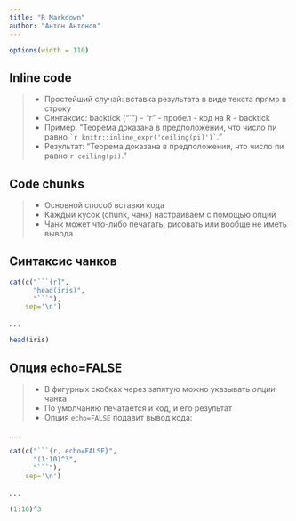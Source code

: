 ---
title: "R Markdown"
author: "Антон Антонов"
---

```{r setup, echo=FALSE}
options(width = 110)
```

## Inline code

>- Простейший случай: вставка результата в виде текста прямо в строку
>- Синтаксис: backtick ("`") - "r" - пробел - код на R - backtick
>- Пример: "Теорема доказана в предположении, что число пи равно `` `r knitr::inline_expr('ceiling(pi)')` ``."
>- Результат: "Теорема доказана в предположении, что число пи равно `r ceiling(pi)`."

## Code chunks

>- Основной способ вставки кода
>- Каждый кусок (chunk, чанк) настраиваем с помощью опций
>- Чанк может что-либо печатать, рисовать или вообще не иметь вывода

## Синтаксис чанков

```{r, echo=FALSE, comment=""}
cat(c("```{r}",
      "head(iris)",
      "```"), 
    sep='\n')
```

. . .

```{r}
head(iris)
```

## Опция echo=FALSE

>- В фигурных скобках через запятую можно указывать _опции_ чанка
>- По умолчанию печатается и код, и его результат
>- Опция `echo=FALSE` подавит вывод кода:

. . .

```{r, echo=FALSE, comment=""}
cat(c("```{r, echo=FALSE}",
      "(1:10)^3",
      "```"), 
    sep='\n')
```

. . .

```{r, echo=FALSE}
(1:10)^3
```

<!-- 
demo: 
add chunk with data loading
reason that echo = FALSE
add inline code with data dimensions and dates
note that we would fail if min of dates written by hand
add chunk with levels
-->